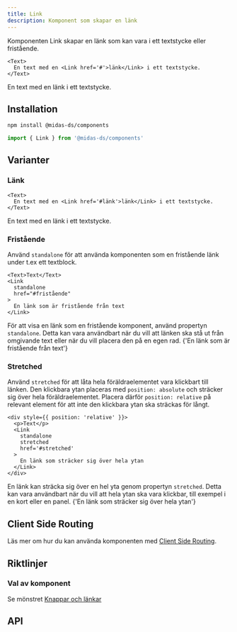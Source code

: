 ```yaml
---
title: Link
description: Komponent som skapar en länk
---
```



<ComponentHeader
  name='Link'
  friendlyName='Länk'
/>

Komponenten Link skapar en länk som kan vara i ett textstycke eller fristående.

```tsx title=Link
<Text>
  En text med en <Link href='#'>länk</Link> i ett textstycke.
</Text>
```

<div className='card'>
  <Text>
    En text med en <Link href='#'>länk</Link> i ett textstycke.
  </Text>
</div>

## Installation

```bash npm2yarn
npm install @midas-ds/components
```

```jsx
import { Link } from '@midas-ds/components'
```

## Varianter

### Länk

```tsx {2}
<Text>
  En text med en <Link href='#länk'>länk</Link> i ett textstycke.
</Text>
```

<div className='card'>
  <Text>
    En text med en <Link href='#länk'>länk</Link> i ett textstycke.
  </Text>
</div>

### Fristående

Använd `standalone` för att använda komponenten som en fristående länk under t.ex ett textblock.

```tsx {3}
<Text>Text</Text>
<Link
  standalone
  href="#fristående"
>
  En länk som är fristående från text
</Link>
```

<div className='card'>
  För att visa en länk som en fristående komponent, använd propertyn <code>standalone</code>. Detta kan vara användbart
  när du vill att länken ska stå ut från omgivande text eller när du vill placera den på en egen rad.
  <Link
    standalone
    href='#fristående'
  >
    {'En länk som är fristående från text'}
  </Link>
</div>

### Stretched

Använd `stretched` för att låta hela föräldraelementet vara klickbart till länken. Den klickbara ytan placeras med `position: absolute` och sträcker sig över hela föräldraelementet. Placera därför `position: relative` på relevant element för att inte den klickbara ytan ska sträckas för långt.

```tsx {1,5,10}
<div style={{ position: 'relative' }}>
  <p>Text</p>
  <Link
    standalone
    stretched
    href='#stretched'
  >
    En länk som sträcker sig över hela ytan
  </Link>
</div>
```

<div className='card'>
  <div
    style={{
      position: 'relative',
      background: semantic.layer01,
      padding: '1rem',
    }}
  >
    En länk kan sträcka sig över en hel yta genom propertyn <code>stretched</code>. Detta kan vara användbart när du
    vill att hela ytan ska vara klickbar, till exempel i en kort eller en panel.
    <Link
      standalone
      stretched
      href='#stretched'
    >
      {'En länk som sträcker sig över hela ytan'}
    </Link>
  </div>
</div>

## Client Side Routing

Läs mer om hur du kan använda komponenten med [Client Side Routing](/dev/client-side-routing).

## Riktlinjer

### Val av komponent

Se mönstret [Knappar och länkar](/design-patterns/buttons-and-links)

## API

<PropTable name='Link' />
